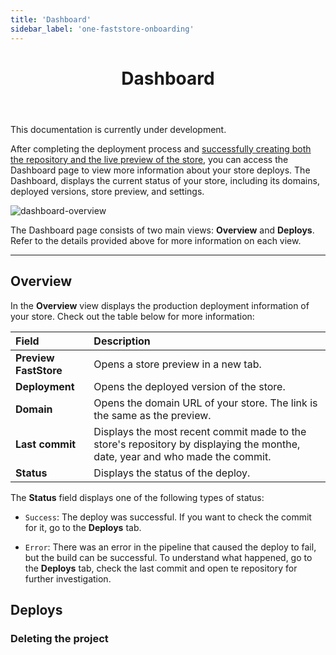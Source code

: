 ```yaml
---
title: 'Dashboard'
sidebar_label: 'one-faststore-onboarding'
---
```



<header>

# Dashboard

</header>

<Callout type="warning" emoji="⚠️">
  This documentation is currently under development.
</Callout>

After completing the deployment process and [successfully creating both the repository and the live preview of the store](/docs/getting-started/1-faststore-onboarding/onboarding#repository-and-live-store-created), 
you can access the Dashboard page to view more information about your store deploys. 
The Dashboard, displays the current status of your store, including its domains, deployed versions, store preview, and settings.

![dashboard-overview](https://vtexhelp.vtexassets.com/assets/docs/src/dashboard-overview___56923825cfdcfc7018cbfe3a9aa726ee.gif)

The Dashboard page consists of two main views: **Overview** and **Deploys**. Refer to the details provided above for more information on each view.

---

## Overview

In the **Overview** view displays the production deployment information of your store. Check out the table below for more information:


| Field                 | Description                                                                                                                  |
| :-------------------- | :--------------------------------------------------------------------------------------------------------------------------- |
| **Preview FastStore** | Opens a store preview in a new tab.                                                                                          |
| **Deployment**        | Opens the deployed version of the store.                                                                                     |
| **Domain**            | Opens the domain URL of your store. The link is the same as the preview.                                                     |
| **Last commit**       | Displays the most recent commit made to the store's repository by displaying the monthe, date, year and who made the commit. |
| **Status**            | Displays the status of the deploy.                         |

The **Status** field displays one of the following types of status: 
- `Success`: The deploy was successful. If you want to check the commit for it, go to the **Deploys** tab.

- `Error`: There was an error in the pipeline that caused the deploy to fail, but the build can be successful. To understand what happened, go to the **Deploys** tab, check the last commit and open te repository for further investigation.


## Deploys

### Deleting the project